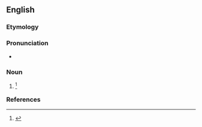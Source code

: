 ==English==

===Etymology===
{{suffix|en|abstinence|y}}

===Pronunciation===
* {{a|US}} {{IPA|en|/æb.stə.nn̩.si/}}

===Noun===
{{en-noun|~}}

# {{lb|en|rare}} {{alternative form of|en|abstinence}} {{defdate|First attested in the late 16<sup>th</sup> century.}}<ref name=SOED>{{R:SOED5|page=10}}</ref>

===References===
<references/>